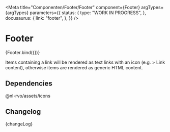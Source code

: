 
<Meta
  title="Componenten/Footer/Footer"
  component={Footer}
  argTypes={argTypes}
  parameters={{
    status: {
      type: "WORK IN PROGRESS",
    },
    docusaurus: {
      link: "footer",
    },
  }}
/>

# Footer

<Canvas>
  <Story name="Footer" args={defaultArgs}>
    {Footer.bind({})}
  </Story>
</Canvas>

<ArgsTable story="Footer" />

Items containing a link will be rendered as text links with an icon (e.g. > Link content), otherwise items are rendered as generic HTML content.

## Dependencies

@nl-rvo/assets/icons

## Changelog

<Description>{changeLog}</Description>
